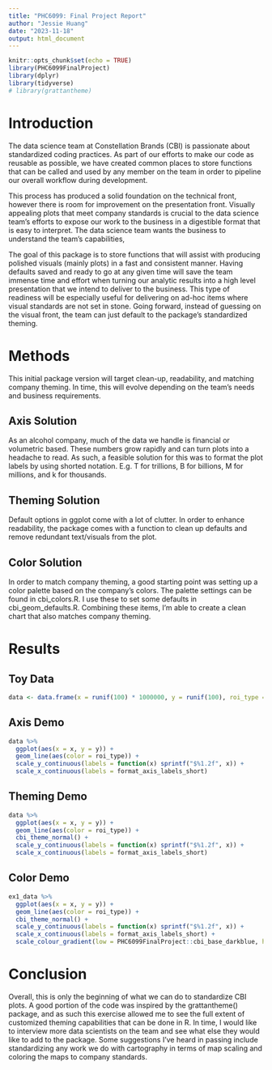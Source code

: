 ```yaml
---
title: "PHC6099: Final Project Report"
author: "Jessie Huang"
date: "2023-11-18"
output: html_document
---
```


```r
knitr::opts_chunk$set(echo = TRUE)
library(PHC6099FinalProject)
library(dplyr)
library(tidyverse)
# library(grattantheme)
```

# Introduction
The data science team at Constellation Brands (CBI) is passionate about standardized coding practices. As part of our efforts to make our code as reusable as possible, we have created common places to store functions that can be called and used by any member on the team in order to pipeline our overall workflow during development.  
  
This process has produced a solid foundation on the technical front, however there is room for improvement on the presentation front. Visually appealing plots that meet company standards is crucial to the data science team's efforts to expose our work to the business in a digestible format that is easy to interpret. The data science team wants the business to understand the team's capabilities, 

The goal of this package is to store functions that will assist with producing polished visuals (mainly plots) in a fast and consistent manner. Having defaults saved and ready to go at any given time will save the team immense time and effort when turning our analytic results into a high level presentation that we intend to deliver to the business. This type of readiness will be especially useful for delivering on ad-hoc items where visual standards are not set in stone. Going forward, instead of guessing on the visual front, the team can just default to the package's standardized theming.  

# Methods
This initial package version will target clean-up, readability, and matching company theming. In time, this will evolve depending on the team's needs and business requirements.  

## Axis Solution
As an alcohol company, much of the data we handle is financial or volumetric based. These numbers grow rapidly and can turn plots into a headache to read. As such, a feasible solution for this was to format the plot labels by using shorted notation. E.g. T for trillions, B for billions, M for millions, and k for thousands.  

## Theming Solution
Default options in ggplot come with a lot of clutter. In order to enhance readability, the package comes with a function to clean up defaults and remove redundant text/visuals from the plot.  

## Color Solution
In order to match company theming, a good starting point was setting up a color palette based on the company's colors. The palette settings can be found in cbi_colors.R. I use these to set some defaults in cbi_geom_defaults.R. Combining these items, I'm able to create a clean chart that also matches company theming.  

# Results

## Toy Data

```r
data <- data.frame(x = runif(100) * 1000000, y = runif(100), roi_type = sample(1:2, 100, replace = T))
```

## Axis Demo

```r
data %>%
  ggplot(aes(x = x, y = y)) + 
  geom_line(aes(color = roi_type)) +
  scale_y_continuous(labels = function(x) sprintf("$%1.2f", x)) +
  scale_x_continuous(labels = format_axis_labels_short)
```
## Theming Demo

```r
data %>%
  ggplot(aes(x = x, y = y)) + 
  geom_line(aes(color = roi_type)) +
  cbi_theme_normal() +
  scale_y_continuous(labels = function(x) sprintf("$%1.2f", x)) +
  scale_x_continuous(labels = format_axis_labels_short)
```

## Color Demo

```r
ex1_data %>%
  ggplot(aes(x = x, y = y)) + 
  geom_line(aes(color = roi_type)) +
  cbi_theme_normal() +
  scale_y_continuous(labels = function(x) sprintf("$%1.2f", x)) +
  scale_x_continuous(labels = format_axis_labels_short) +
  scale_colour_gradient(low = PHC6099FinalProject::cbi_base_darkblue, high = PHC6099FinalProject::cbi_base_lightblue)
```

# Conclusion
Overall, this is only the beginning of what we can do to standardize CBI plots. A good portion of the code was inspired by the grattantheme() package, and as such this exercise allowed me to see the full extent of customized theming capabilities that can be done in R. In time, I would like to interview more data scientists on the team and see what else they would like to add to the package. Some suggestions I've heard in passing include standardizing any work we do with cartography in terms of map scaling and coloring the maps to company standards.   
